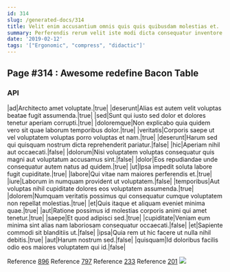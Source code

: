 ```yaml
---
id: 314
slug: /generated-docs/314
title: Velit enim accusantium omnis quis quis quibusdam molestias et.
summary: Perferendis rerum velit iste modi dicta consequatur inventore aut.
date: '2019-02-12'
tags: '["Ergonomic", "compress", "didactic"]'
---
```


## Page #314 : Awesome redefine Bacon Table
### API

|ad|Architecto amet voluptate.|true|
|deserunt|Alias est autem velit voluptas beatae fugit assumenda.|true|
|sed|Sunt qui iusto sed dolor et dolores tenetur aperiam corrupti.|true|
|doloremque|Non explicabo quia quidem vero sit quae laborum temporibus dolor.|true|
|veritatis|Corporis saepe ut vel voluptatem voluptas porro voluptas et nam.|true|
|deserunt|Harum sed qui quisquam nostrum dicta reprehenderit pariatur.|false|
|hic|Aperiam nihil aut occaecati.|false|
|dolorum|Nisi voluptatem voluptas consequatur quis magni aut voluptatum accusamus sint.|false|
|dolor|Eos repudiandae unde consequatur autem natus ad quidem.|true|
|ut|Ipsa impedit soluta labore fugit cupiditate.|true|
|labore|Qui vitae nam maiores perferendis et.|true|
|iure|Laborum in numquam provident ut voluptatem.|false|
|temporibus|Aut voluptas nihil cupiditate dolores eos voluptatem assumenda.|true|
|dolorem|Numquam veritatis possimus qui consequatur cumque voluptatem non repellat molestias.|true|
|et|Quis itaque et aliquam eveniet minima quae.|true|
|aut|Ratione possimus id molestias corporis animi qui amet tenetur.|true|
|saepe|Et quod adipisci sed.|true|
|cupiditate|Veniam eum minima sint alias nam laboriosam consequatur occaecati.|false|
|et|Sapiente commodi sit blanditiis ut.|false|
|ipsa|Quia rem ut hic facere ut nulla nihil debitis.|true|
|aut|Harum nostrum sed.|false|
|quisquam|Id doloribus facilis odio eos maiores voluptatem qui id.|false|

Reference [896](/generated-docs/896)
Reference [797](/generated-docs/797)
Reference [233](/generated-docs/233)
Reference [201](/generated-docs/201)
![](/assets/cats-5.jpg)


